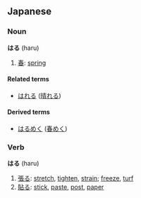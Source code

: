 ==Japanese==
===Noun===
'''はる''' (haru)

# [[春]]: [[spring]]

====Related terms====
*[[はれる]] ([[晴れる]])

====Derived terms====
*[[はるめく]] ([[春めく]])

===Verb===
'''はる''' (haru)

# [[張る]]: [[stretch]], [[tighten]], [[strain]]; [[freeze]], [[turf]]
# [[貼る]]: [[stick]], [[paste]], [[post]], [[paper]]
